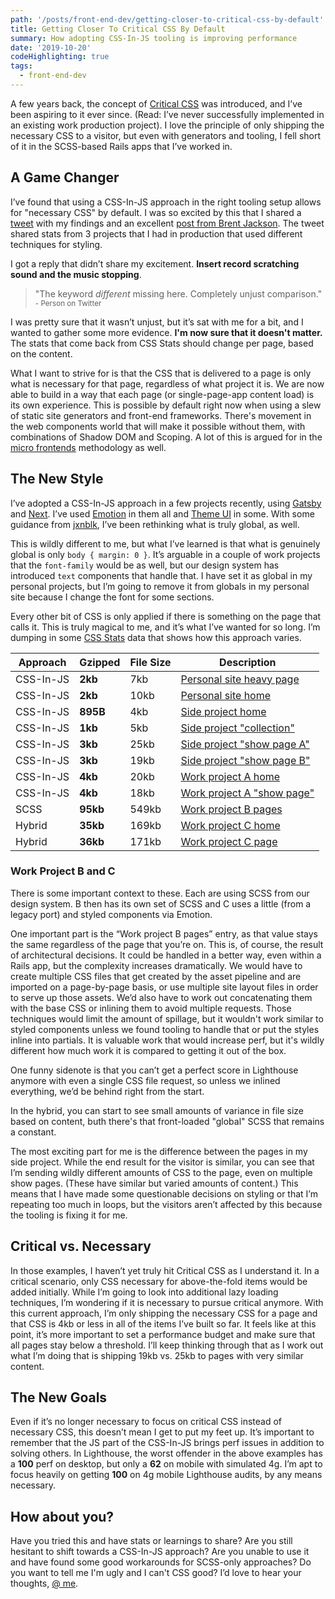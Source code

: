 ```yaml
---
path: '/posts/front-end-dev/getting-closer-to-critical-css-by-default'
title: Getting Closer To Critical CSS By Default
summary: How adopting CSS-In-JS tooling is improving performance
date: '2019-10-20'
codeHighlighting: true
tags:
  - front-end-dev
---
```



A few years back, the concept of [Critical CSS](https://www.smashingmagazine.com/2015/08/understanding-critical-css/) was introduced, and I’ve been aspiring to it ever since. (Read: I’ve never successfully implemented in an existing work production project). I love the principle of only shipping the necessary CSS to a visitor, but even with generators and tooling, I fell short of it in the SCSS-based Rails apps that I’ve worked in.

## A Game Changer

I’ve found that using a CSS-In-JS approach in the right tooling setup allows for "necessary CSS" by default. I was so excited by this that I shared a [tweet](https://twitter.com/dandenney/status/1154800003673710593?s=20) with my findings and an excellent [post from Brent Jackson](https://t.co/W2CwoUeRZa?amp=1). The tweet shared stats from 3 projects that I had in production that used different techniques for styling.

I got a reply that didn’t share my excitement. **Insert record scratching sound and the music stopping**.

<blockquote>
  "The keyword <em>different</em> missing here. Completely unjust comparison."
  <br />
  <small>- Person on Twitter</small>
</blockquote>

I was pretty sure that it wasn’t unjust, but it’s sat with me for a bit, and I wanted to gather some more evidence. **I'm now sure that it doesn't matter.** The stats that come back from CSS Stats should change per page, based on the content.

What I want to strive for is that the CSS that is delivered to a page is only what is necessary for that page, regardless of what project it is. We are now able to build in a way that each page (or single-page-app content load) is its own experience. This is possible by default right now when using a slew of static site generators and front-end frameworks. There's movement in the web components world that will make it possible without them, with combinations of Shadow DOM and Scoping. A lot of this is argued for in the [micro frontends](https://micro-frontends.org) methodology as well.

## The New Style

I’ve adopted a CSS-In-JS approach in a few projects recently, using [Gatsby](https://www.gatsbyjs.org/) and [Next](https://nextjs.org/). I’ve used [Emotion](https://emotion.sh/docs/introduction) in them all and [Theme UI](https://theme-ui.com/) in some. With some guidance from [jxnblk](https://twitter.com/jxnblk/status/1148328820468068355?s=20), I’ve been rethinking what is truly global, as well.

This is wildly different to me, but what I’ve learned is that what is genuinely global is only `body { margin: 0 }`. It’s arguable in a couple of work projects that the `font-family` would be as well, but our design system has introduced `text` components that handle that. I have set it as global in my personal projects, but I’m going to remove it from globals in my personal site because I change the font for some sections.

Every other bit of CSS is only applied if there is something on the page that calls it. This is truly magical to me, and it’s what I’ve wanted for so long. I’m dumping in some [CSS Stats](https://cssstats.com/) data that shows how this approach varies.

<CustomTable>

| Approach  | Gzipped  | File Size | Description                                                                                               |
| --------- | -------- | --------- | --------------------------------------------------------------------------------------------------------- |
| CSS-In-JS | **2kb**  | 7kb       | [Personal site heavy page](https://www.dandenney.com/learning-to-cook)                                    |
| CSS-In-JS | **2kb**  | 10kb      | [Personal site home](https://www.dandenney.com)                                                           |
| CSS-In-JS | **895B** | 4kb       | [Side project home](https://nostalgic-cray-3d0a8a.netlify.com)                                            |
| CSS-In-JS | **1kb**  | 5kb       | [Side project "collection"](https://nostalgic-cray-3d0a8a.netlify.com/cases)                              |
| CSS-In-JS | **3kb**  | 25kb      | [Side project "show page A"](https://nostalgic-cray-3d0a8a.netlify.com/cases/emma-fillipoff)              |
| CSS-In-JS | **3kb**  | 19kb      | [Side project "show page B"](https://nostalgic-cray-3d0a8a.netlify.com/cases/mitrice-richardson)          |
| CSS-In-JS | **4kb**  | 20kb      | [Work project A home](https://www.datacamp.com/resources)                                                 |
| CSS-In-JS | **4kb**  | 18kb      | [Work project A "show page"](https://www.datacamp.com/resources/whitepapers/what-data-fluency-looks-like) |
| SCSS      | **95kb** | 549kb     | [Work project B pages](https://www.datacamp.com/pricing)                                                  |
| Hybrid    | **35kb** | 169kb     | [Work project C home](https://www.datacamp.com)                                                           |
| Hybrid    | **36kb** | 171kb     | [Work project C page](https://www.datacamp.com)                                                           |

</CustomTable>

### Work Project B and C

There is some important context to these. Each are using SCSS from our design system. B then has its own set of SCSS and C uses a little (from a legacy port) and styled components via Emotion.

One important part is the “Work project B pages” entry, as that value stays the same regardless of the page that you’re on. This is, of course, the result of architectural decisions. It could be handled in a better way, even within a Rails app, but the complexity increases dramatically. We would have to create multiple CSS files that get created by the asset pipeline and are imported on a page-by-page basis, or use multiple site layout files in order to serve up those assets. We’d also have to work out concatenating them with the base CSS or inlining them to avoid multiple requests. Those techniques would limit the amount of spillage, but it wouldn't work similar to styled components unless we found tooling to handle that or put the styles inline into partials. It is valuable work that would increase perf, but it's wildly different how much work it is compared to getting it out of the box.

One funny sidenote is that you can’t get a perfect score in Lighthouse anymore with even a single CSS file request, so unless we inlined everything, we’d be behind right from the start.

In the hybrid, you can start to see small amounts of variance in file size based on content, buth there's that front-loaded "global" SCSS that remains a constant.

The most exciting part for me is the difference between the pages in my side project. While the end result for the visitor is similar, you can see that I’m sending wildly different amounts of CSS to the page, even on multiple show pages. (These have similar but varied amounts of content.) This means that I have made some questionable decisions on styling or that I’m repeating too much in loops, but the visitors aren’t affected by this because the tooling is fixing it for me.

## Critical vs. Necessary

In those examples, I haven’t yet truly hit Critical CSS as I understand it. In a critical scenario, only CSS necessary for above-the-fold items would be added initially. While I’m going to look into additional lazy loading techniques, I’m wondering if it is necessary to pursue critical anymore. With this current approach, I’m only shipping the necessary CSS for a page and that CSS is 4kb or less in all of the items I’ve built so far. It feels like at this point, it’s more important to set a performance budget and make sure that all pages stay below a threshold. I’ll keep thinking through that as I work out what I’m doing that is shipping 19kb vs. 25kb to pages with very similar content.

## The New Goals

Even if it’s no longer necessary to focus on critical CSS instead of necessary CSS, this doesn’t mean I get to put my feet up. It’s important to remember that the JS part of the CSS-In-JS brings perf issues in addition to solving others. In Lighthouse, the worst offender in the above examples has a **100** perf on desktop, but only a **62** on mobile with simulated 4g. I’m apt to focus heavily on getting **100** on 4g mobile Lighthouse audits, by any means necessary.

## How about you?

Have you tried this and have stats or learnings to share? Are you still hesitant to shift towards a CSS-In-JS approach? Are you unable to use it and have found some good workarounds for SCSS-only approaches? Do you want to tell me I'm ugly and I can't CSS good? I’d love to hear your thoughts, [@ me](https://twitter.com/dandenney).
